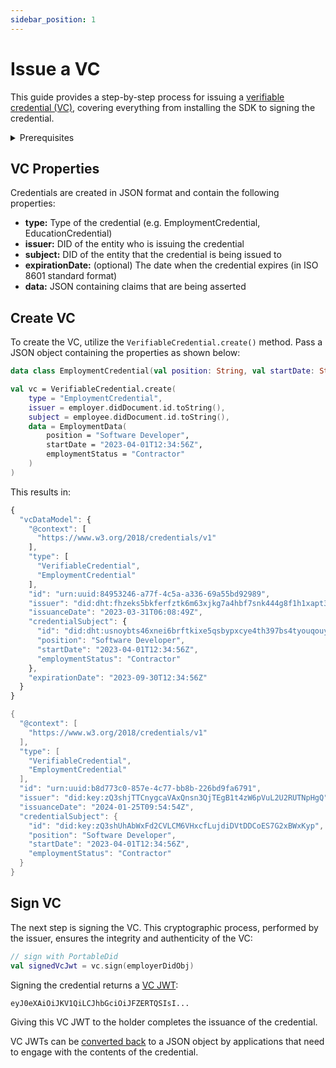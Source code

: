 ```yaml
---
sidebar_position: 1
---
```



# Issue a VC

This guide provides a step-by-step process for issuing a [verifiable credential (VC)](/docs/web5/learn/verifiable-credentials), covering everything from installing the SDK to signing the credential.

<details>
<summary>Prerequisites</summary>

<Tabs>
  <TabItem value="JavaScript" label="JavaScript" default>

**Install Package**
```bash
npm i @web5/credentials
```

**Import Class**

```js
import { VerifiableCredential } from "@web5/credentials";
```

  </TabItem>
  <TabItem value="Kotlin" label="Kotlin">


**Configure Repositories**

```kotlin
repositories {
  mavenCentral()
  maven("https://jitpack.io")
  maven("https://repo.danubetech.com/repository/maven-public/")
  maven("https://repository.jboss.org/nexus/content/repositories/thirdparty-releases/")
}
```

**Configure Dependencies**

```kotlin
dependencies {
  implementation("xyz.block:web5-credentials:0.0.9-delta")
}
```

**Import Class**

```kotlin
import xyz.block.web5.credentials.VerifiableCredential
```

  </TabItem>
</Tabs>



**Obtain DIDs**

VCs are issued to and from subjects of [Decentralized Identifiers (DID)](/docs/web5/learn/decentralized-identifiers).

- If you don't already have one, you can [create a DID](/docs/web5/build/decentralized-identifiers/how-to-create-did#create-a-did-manually).
- Also, you'll need the DID of the entity you'll like to issue the VC to.

</details>

## VC Properties

Credentials are created in JSON format and contain the following properties:

- **type:** Type of the credential (e.g. EmploymentCredential, EducationCredential)
- **issuer:** DID of the entity who is issuing the credential
- **subject:** DID of the entity that the credential is being issued to
- **expirationDate:** (optional) The date when the credential expires (in ISO 8601 standard format)
- **data:** JSON containing claims that are being asserted

## Create VC

To create the VC, utilize the `VerifiableCredential.create()` method. Pass a JSON object containing the properties as shown below:
<Tabs>
  <TabItem value="JavaScript" label="JavaScript" default>
    <CodeSnippet functionName="createEmploymentCredential" />
  </TabItem>
  <TabItem value="Kotlin" label="Kotlin">

  ```kotlin
  data class EmploymentCredential(val position: String, val startDate: String, val employmentStatus: String )

  val vc = VerifiableCredential.create(
      type = "EmploymentCredential",
      issuer = employer.didDocument.id.toString(),
      subject = employee.didDocument.id.toString(),
      data = EmploymentData(
          position = "Software Developer",
          startDate = "2023-04-01T12:34:56Z",
          employmentStatus = "Contractor"
      )
  )
  ```
  </TabItem>
</Tabs>


This results in:

<Tabs>
  <TabItem value="JavaScript" label="JavaScript" default>

  ```js
  {
    "vcDataModel": {
      "@context": [
        "https://www.w3.org/2018/credentials/v1"
      ],
      "type": [
        "VerifiableCredential",
        "EmploymentCredential"
      ],
      "id": "urn:uuid:84953246-a77f-4c5a-a336-69a55bd92989",
      "issuer": "did:dht:fhzeks5bkferfztk6m63xjkg7a4hbf7snk444g8f1h1xapt391ty",
      "issuanceDate": "2023-03-31T06:08:49Z",
      "credentialSubject": {
        "id": "did:dht:usnoybts46xnei6brftkixe5qsbypxcye4th397bs4tyouqouyho",
        "position": "Software Developer",
        "startDate": "2023-04-01T12:34:56Z",
        "employmentStatus": "Contractor"
      },
      "expirationDate": "2023-09-30T12:34:56Z"
    }
  }
  ```

  </TabItem>
  <TabItem value="Kotlin" label="Kotlin">

  ```kotlin
  {
    "@context": [
      "https://www.w3.org/2018/credentials/v1"
    ],
    "type": [
      "VerifiableCredential",
      "EmploymentCredential"
    ],
    "id": "urn:uuid:b8d773c0-857e-4c77-bb8b-226bd9fa6791",
    "issuer": "did:key:zQ3shjTTCnygcaVAxQnsn3QjTEgB1t4zW6pVuL2U2RUTNpHgQ",
    "issuanceDate": "2024-01-25T09:54:54Z",
    "credentialSubject": {
      "id": "did:key:zQ3shUhAbWxFd2CVLCM6VHxcfLujdiDVtDDCoES7G2xBWxKyp",
      "position": "Software Developer",
      "startDate": "2023-04-01T12:34:56Z",
      "employmentStatus": "Contractor"
    }
  }
  ```
  </TabItem>
</Tabs>

## Sign VC

The next step is signing the VC. This cryptographic process, performed by the issuer, ensures the integrity and authenticity of the VC:
<Tabs>
  <TabItem value="JavaScript" label="JavaScript" default>
    <CodeSnippet functionName="signCredential" />
  </TabItem>
  <TabItem value="Kotlin" label="Kotlin">

  ```kotlin
  // sign with PortableDid
  val signedVcJwt = vc.sign(employerDidObj)
  ```
  </TabItem>
</Tabs>

Signing the credential returns a [VC JWT](/docs/web5/build/verifiable-credentials/jwt-to-vc#what-is-a-jwt):

```
eyJ0eXAiOiJKV1QiLCJhbGciOiJFZERTQSIsI...
```

Giving this VC JWT to the holder completes the issuance of the credential.

VC JWTs can be [converted back](/docs/web5/build/verifiable-credentials/jwt-to-vc#decoding-jwt) to a JSON object by applications that need to engage with the contents of the credential.
